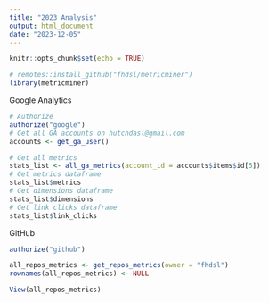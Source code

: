 ```yaml
---
title: "2023 Analysis"
output: html_document
date: "2023-12-05"
---
```


```r
knitr::opts_chunk$set(echo = TRUE)
```

```r
# remotes::install_github("fhdsl/metricminer")
library(metricminer)
```

Google Analytics
```r
# Authorize
authorize("google")
# Get all GA accounts on hutchdasl@gmail.com
accounts <- get_ga_user()

# Get all metrics
stats_list <- all_ga_metrics(account_id = accounts$items$id[5])
# Get metrics dataframe
stats_list$metrics
# Get dimensions dataframe
stats_list$dimensions
# Get link clicks dataframe
stats_list$link_clicks
```


GitHub
```r
authorize("github")

all_repos_metrics <- get_repos_metrics(owner = "fhdsl")
rownames(all_repos_metrics) <- NULL

View(all_repos_metrics)
```


